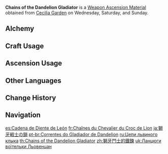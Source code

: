 {{Item Infobox
|id          = 114010
|image       = Item Chains of the Dandelion Gladiator.png
|type        = Weapon Ascension Materials
|invCategory = Character Development Items
|group       = Gladiator Shackles
|quality     = 3
|description = The chains that once bound the great hero Vennessa. In truth, all gladiators would have worn chains in that era, and Vennessa was but one of many.
|day1        = Wednesday
|day2        = Saturday
|day3        = Sunday
|source1     = Cecilia Garden
|source2     = [[Alchemy]]
|source3     = [[Parametric Transformer]]
}}
'''Chains of the Dandelion Gladiator''' is a [[Weapon Ascension Material]] obtained from [[Cecilia Garden]] on Wednesday, Saturday, and Sunday.
==Alchemy==
{{Recipe
|type = Crafting
|Fetters of the Dandelion Gladiator = 3
|Mora = 125
|sort = Fetters of the Dandelion Gladiator;Mora
}}
==Craft Usage==
{{Craft Usage}}

==Ascension Usage==
{{Ascension Usage}}

==Other Languages==
{{Other Languages
|en      = Chains of the Dandelion Gladiator
|zhs     = 狮牙斗士的铁链
|zhs_rm  = Shī Yá Dòushì de Tiě Liàn
|zht     = 獅牙鬥士的鐵鍊
|zht_rm  = Shī Yá Dòushì de Tiě Liàn
|zh_tl   = Lion Fang Gladiator's Iron Chain
|ja      = 獅牙戦士の鎖
|ja_rm   = Shiga Senshi no Kusari
|ja_tl   = Chains of the Lionfang Warrior
|ko      = 라이언 투사의 쇠사슬
|ko_rm   = Raieon Tusa-ui Soesaseul
|ko_tl   = Lion Fighter's Chain
|es      = Cadena de Diente de León
|es_tl   = Chain of Lion's Tooth
|fr      = Chaînes du Chevalier du Croc de Lion
|fr_tl   = Chains of the Lion Fang Knight
|ru      = Цепи львиного клыка
|ru_tl   = Lion Fang Chains
|th      = Chains of the Dandelion Gladiator
|vi      = Dây Sắt Đấu Sĩ Nanh Sư Tử
|vi_tl   = 
|de      = Ketten des Löwenzahnkämpfers
|de_tl   = Chains of the Dandelion Warrior
|id      = Chains of Dandelion Gladiator
|pt      = Correntes do Gladiador de Dandelion
|pt_tl   = 
|tr      = Karahindiba Gladyatörü Zinciri
|tr_tl   = 
|it      = Catene del Gladiatore dei denti di leone
|it_tl   = 
}}

==Change History==
{{Change History|1.0}}

==Navigation==
{{Development Item Navbox|Weapon Materials}}

[[es:Cadena de Diente de León]]
[[fr:Chaînes du Chevalier du Croc de Lion]]
[[ja:獅牙戦士の鎖]]
[[pt-br:Correntes do Gladiador de Dandelion]]
[[ru:Цепи львиного клыка]]
[[th:Chains of the Dandelion Gladiator]]
[[zh:獅牙鬥士的鐵鍊]]
[[uk:Ланцюги воїтельки Льовенцан]]